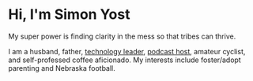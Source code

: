 # Hi, I'm Simon Yost

My super power is finding clarity in the mess so that tribes can thrive.

I am a husband, father, [technology leader](http://1904labs.com/), [podcast host](http://catchfire.show/), amateur cyclist, and
self-professed coffee aficionado. My interests include foster/adopt parenting and Nebraska football.